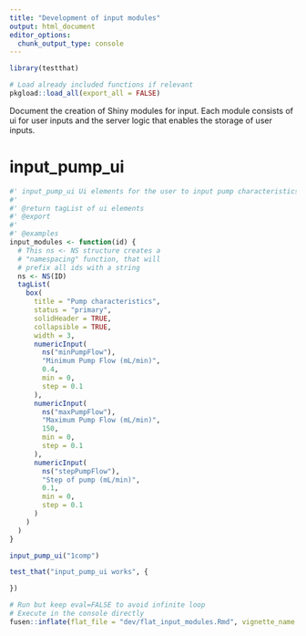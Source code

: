 ```yaml
---
title: "Development of input modules"
output: html_document
editor_options: 
  chunk_output_type: console
---
```


```r
library(testthat)
```

```r
# Load already included functions if relevant
pkgload::load_all(export_all = FALSE)
```

Document the creation of Shiny modules for input. Each module consists of ui for user inputs and the server logic that 
enables the storage of user inputs.

# input_pump_ui

```r
#' input_pump_ui Ui elements for the user to input pump characteristics
#'
#' @return tagList of ui elements
#' @export
#'
#' @examples
input_modules <- function(id) {
  # This ns <- NS structure creates a
  # "namespacing" function, that will
  # prefix all ids with a string
  ns <- NS(ID)
  tagList(
    box(
      title = "Pump characteristics",
      status = "primary",
      solidHeader = TRUE,
      collapsible = TRUE,
      width = 3,
      numericInput(
        ns("minPumpFlow"),
        "Minimum Pump Flow (mL/min)",
        0.4,
        min = 0,
        step = 0.1
      ),
      numericInput(
        ns("maxPumpFlow"),
        "Maximum Pump Flow (mL/min)",
        150,
        min = 0,
        step = 0.1
      ),
      numericInput(
        ns("stepPumpFlow"),
        "Step of pump (mL/min)",
        0.1,
        min = 0,
        step = 0.1
      )
    )
  )
}
```

```r
input_pump_ui("1comp")
```

```r
test_that("input_pump_ui works", {

})
```


```r
# Run but keep eval=FALSE to avoid infinite loop
# Execute in the console directly
fusen::inflate(flat_file = "dev/flat_input_modules.Rmd", vignette_name = "Go further")
```

